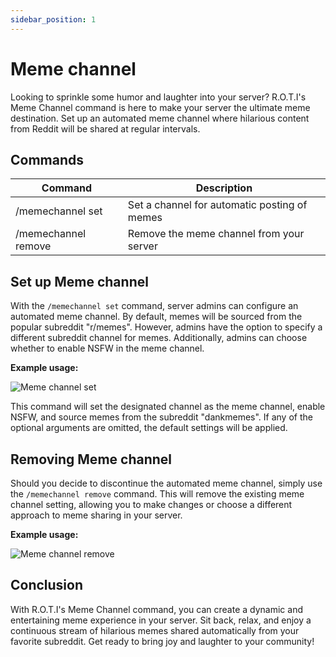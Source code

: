 ```yaml
---
sidebar_position: 1
---
```


# Meme channel

Looking to sprinkle some humor and laughter into your server? R.O.T.I's Meme Channel command is here to make your server the ultimate meme destination. Set up an automated meme channel where hilarious content from Reddit will be shared at regular intervals.

## Commands

| Command             | Description                                  |
| ------------------- | -------------------------------------------- |
| /memechannel set    | Set a channel for automatic posting of memes |
| /memechannel remove | Remove the meme channel from your server     |

## Set up Meme channel

With the `/memechannel set` command, server admins can configure an automated meme channel. By default, memes will be sourced from the popular subreddit "r/memes". However, admins have the option to specify a different subreddit channel for memes. Additionally, admins can choose whether to enable NSFW in the meme channel.

**Example usage:**

![Meme channel set](img/memechannel-set.png)

This command will set the designated channel as the meme channel, enable NSFW, and source memes from the subreddit "dankmemes". If any of the optional arguments are omitted, the default settings will be applied.

## Removing Meme channel

Should you decide to discontinue the automated meme channel, simply use the `/memechannel remove` command. This will remove the existing meme channel setting, allowing you to make changes or choose a different approach to meme sharing in your server.

**Example usage:**

![Meme channel remove](img/memechannel-remove.png)

## <span className="txp">Conclusion</span>

With R.O.T.I's Meme Channel command, you can create a dynamic and entertaining meme experience in your server. Sit back, relax, and enjoy a continuous stream of hilarious memes shared automatically from your favorite subreddit. Get ready to bring joy and laughter to your community!
